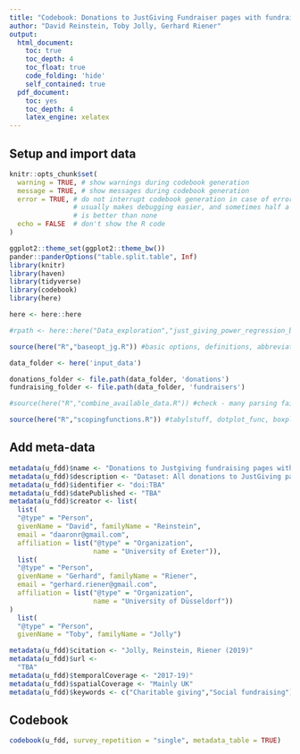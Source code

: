 ```yaml
---
title: "Codebook: Donations to JustGiving Fundraiser pages with fundraiser info "
author: "David Reinstein, Toby Jolly, Gerhard Riener"
output:
  html_document:
    toc: true
    toc_depth: 4
    toc_float: true
    code_folding: 'hide'
    self_contained: true
  pdf_document:
    toc: yes
    toc_depth: 4
    latex_engine: xelatex
---
```


## Setup and import data 

```r

knitr::opts_chunk$set(
  warning = TRUE, # show warnings during codebook generation
  message = TRUE, # show messages during codebook generation
  error = TRUE, # do not interrupt codebook generation in case of errors,
                # usually makes debugging easier, and sometimes half a codebook
                # is better than none
  echo = FALSE  # don't show the R code
)

ggplot2::theme_set(ggplot2::theme_bw())
pander::panderOptions("table.split.table", Inf)
library(knitr)
library(haven)
library(tidyverse)
library(codebook)
library(here)

here <- here::here

#rpath <- here::here("Data_exploration","just_giving_power_regression_blocking_scoping")

source(here("R","baseopt_jg.R")) #basic options, definitions, abbreviations for functions

data_folder <- here('input_data')

donations_folder <- file.path(data_folder, 'donations')
fundraising_folder <- file.path(data_folder, 'fundraisers')

#source(here("R","combine_available_data.R")) #check - many parsing failures

source(here("R","scopingfunctions.R")) #tabylstuff, dotplot_func, boxplot_func, geom_mean, sidebyside, huxoptions

```

## Add meta-data

```r

metadata(u_fdd)$name <- "Donations to Justgiving fundraising pages with page info; UK only, pages with positive amounts raised"
metadata(u_fdd)$description <- "Dataset: All donations to JustGiving pages pulled via API from 2017-19 for 'highly effective' charities; reduced to one row per donation, with info on fundraising pages too. UK-based only, pages with positive amounts raised"
metadata(u_fdd)$identifier <- "doi:TBA"
metadata(u_fdd)$datePublished <- "TBA"
metadata(u_fdd)$creator <- list(
  list(
  "@type" = "Person",
  givenName = "David", familyName = "Reinstein",
  email = "daaronr@gmail.com",
  affiliation = list("@type" = "Organization",
                     name = "University of Exeter")),
  list(
  "@type" = "Person",
  givenName = "Gerhard", familyName = "Riener",
  email = "gerhard.riener@gmail.com",
  affiliation = list("@type" = "Organization",
                     name = "University of Düsseldorf"))
)
  list(
  "@type" = "Person",
  givenName = "Toby", familyName = "Jolly")

metadata(u_fdd)$citation <- "Jolly, Reinstein, Riener (2019)"
metadata(u_fdd)$url <-
  "TBA"
metadata(u_fdd)$temporalCoverage <- "2017-19)"
metadata(u_fdd)$spatialCoverage <- "Mainly UK"
metadata(u_fdd)$keywords <- c("Charitable giving","Social fundraising")

```

## Codebook

```r

codebook(u_fdd, survey_repetition = "single", metadata_table = TRUE)

```

